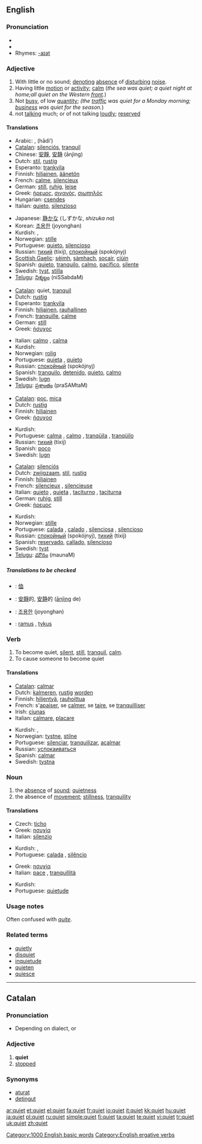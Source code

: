 ==English==

{{rank|beside|worth|please|697|quiet|exclaimed|regard|married}}

===Pronunciation===
* {{IPA|/kwaɪət/}}
* {{audio|en-us-quiet.ogg|Audio (US)}}
* Rhymes: [[Rhymes:English:-aɪət|-aɪət]]

===Adjective===
{{en-adj|er}}

# With little or no sound; [[denote|denoting]] [[absence]] of [[disturb]]ing [[noise]].
# Having little [[motion]] or [[activity]]; [[calm]] (''the sea was quiet; a quiet night at home;all quiet on the Western [[front]].'')
# Not [[busy]], of low [[quantity]]; ''(the [[traffic]] was quiet for a Monday morning; [[business]] was quiet for the season.'')
# not [[talking]] much; or of not talking [[loudly]]; [[reserved]]

====Translations====
{{trans-top|with little sound}}
*Arabic: {{ARchar|[[صامت]]}} {{IPAchar|(ʂāmet)}}, {{Arab|[[هادئ]]}} (hādi’)
*[[Catalan]]: [[silenciós]], [[tranquil]]
*Chinese: [[安靜]], [[安静]] (ānjìng)
*Dutch: [[stil]], [[rustig]]
*Esperanto: [[trankvila]]
*Finnish: [[hiljainen]], [[äänetön]]
*French: [[calme]], [[silencieux]]
*German: [[still#German|still]], [[ruhig]], [[leise]]
*Greek: [[ήρεμος]], [[σιγανός]], [[σιωπηλός]]
*Hungarian: [[csendes]]
*Italian: [[quieto]], [[silenzioso]]
{{trans-mid}}
*Japanese: [[静か]]な (しずかな, ''shizuka na'')
*Korean: [[조용한]] (joyonghan)
*Kurdish: {{KUchar|[[هێمن]]}}, {{KUchar|[[وسکت]]}}
*Norwegian: [[stille]]
*Portuguese: [[quieto]], [[silencioso]]
*Russian: [[тихий]] (tíxij), [[спокойный]] (spokójnyj)
*[[Scottish Gaelic]]: [[sèimh]], [[sàmhach]], [[socair]], [[ciùin]]
*Spanish: [[quieto]], [[tranquilo]], [[calmo]], [[pacífico]], [[silente]]
*Swedish: [[tyst]], [[stilla]]
*[[Telugu]]: [[నిశ్శబ్దం]] (niSSabdaM)
{{trans-bottom}}

{{trans-top|having little motion}}
*[[Catalan]]: quiet, [[tranquil]]
*Dutch: [[rustig]]
*Esperanto: [[trankvila]]
*Finnish: [[hiljainen]], [[rauhallinen]]
*French: [[tranquille]], [[calme]]
*German: [[still]]
*Greek: [[ήσυχος]]
{{trans-mid}}
*Italian: [[calmo]] {{m}}, [[calma]] {{f}}
*Kurdish: {{KUchar|[[هێمن]]}}
*Norwegian: [[rolig]]
*Portuguese: [[quieta]] {{f}}, [[quieto]] {{m}}
*Russian: [[спокойный]] (spokójnyj)
*Spanish: [[tranquilo]], [[detenido]], [[quieto]], [[calmo]]
*Swedish: [[lugn]]
*[[Telugu]]: [[ప్రశాంతం]] (praSAMtaM)
{{trans-bottom}}

{{trans-top|not busy}}
*[[Catalan]]: [[poc]], [[mica]]
*Dutch: [[rustig]]
*Finnish: [[hiljainen]]
*Greek: [[ήσυχοσ]]
{{trans-mid}}
*Kurdish: {{KUchar|[[هێمن]]}}
*Portuguese: [[calma]] {{f}}, [[calmo]] {{m}}, [[tranqüila]] {{f}}, [[tranqüilo]] {{m}}
*Russian: [[тихий]] (tíxij)
*Spanish: [[poco]]
*Swedish: [[lugn]]
{{trans-bottom}}

{{trans-top|not talking}}
*[[Catalan]]: [[silenciós]]
*Dutch: [[zwijgzaam]], [[stil]], [[rustig]]
*Finnish: [[hiljainen]]
*French: [[silencieux]] {{m}}, [[silencieuse]] {{f}}
*Italian: [[quieto]] {{m}}, [[quieta]] {{f}}, [[taciturno]] {{m}}, [[taciturna]] {{f}}
*German: [[ruhig]], [[still]]
*Greek: [[ήρεμος]]
{{trans-mid}}
*Kurdish: {{KUchar|[[وسکت]]}}
*Norwegian: [[stille]]
*Portuguese: [[calada]] {{f}}, [[calado]] {{m}}, [[silenciosa]] {{f}}, [[silencioso]] {{m}}
*Russian: [[спокойный]] (spokójnyj), [[тихий]] (tíxij)
*Spanish: [[reservado]], [[callado]], [[silencioso]]
*Swedish: [[tyst]]
*[[Telugu]]: [[మౌనం]] (maunaM)
{{trans-bottom}}

=====Translations to be checked=====
{{checktrans}}
*{{ttbc|CJK Characters}}: [[侐]]
*{{ttbc|Chinese}}: [[安靜]]的, [[安静]]的 ([[ānjìng]] de)
*{{ttbc|Korean}}: [[조용한]] (joyonghan)
*{{ttbc|Lithuanian}}: [[ramus]] {{m}}, [[tykus]] {{m}}

===Verb===
{{en-verb}}

# To become quiet, [[silent]], [[still]], [[tranquil]], [[calm]].
# To cause someone to become quiet

====Translations====
{{top}}
*[[Catalan]]: [[calmar]]
*Dutch: [[kalmeren]], [[rustig]] [[worden]]
*Finnish: [[hiljentyä]], [[rauhoittua]]
*French: s'[[apaiser]], se [[calmer]], se [[taire]], se [[tranquilliser]]
*Irish: [[ciunas]]
*Italian: [[calmare]], [[placare]]
{{mid}}
*Kurdish: {{KUchar|[[هێمن کردن]]}}, {{KUchar|[[وسکت کردن]]}}
*Norwegian: [[tystne]], [[stilne]]
*Portuguese: [[silenciar]], [[tranquilizar]], [[acalmar]]
*Russian: [[успокаиваться]]
*Spanish: [[calmar]]
*Swedish: [[tystna]]
{{bottom}}

===Noun===
{{en-noun}}

# the [[absence]] of [[sound]]; [[quietness]]
# the absence of [[movement]]; [[stillness]], [[tranquility]]

====Translations====
{{trans-top|absence of sound}}
* Czech: [[ticho]] {{n}}
*Greek: [[ησυχία]] {{f}}
*Italian: [[silenzio]] {{m}}
{{trans-mid}}
*Kurdish: {{KUchar|[[هێمن]]}}, {{KUchar|[[وسکت]]}}
*Portuguese: [[calada]] {{f}}, [[silêncio]] {{m}}
{{trans-bottom}}

{{trans-top|absence of movement}}
*Greek: [[ησυχία]] {{f}}
*Italian: [[pace]] {{f}}, [[tranquillità]] {{f}}
{{trans-mid}}
*Kurdish: {{KUchar|[[هێمن]]}}
*Portuguese: [[quietude]] {{f}}
{{trans-bottom}}

===Usage notes===
Often confused with ''[[quite]]''.

===Related terms===
*[[quietly]]
*[[disquiet]]
*[[inquietude]]
*[[quieten]]
*[[quiesce]]

[[Category:1000 English basic words]]
[[Category:English ergative verbs]]

----

==Catalan==

===Pronunciation===
* Depending on dialect, {{IPA|[kiet]}} or {{IPA|[ki3t]}}

===Adjective===
{{infl|ca|adjective}}

# '''quiet'''
# [[stopped]]

===Synonyms===
* [[aturat]]
* [[detingut]]

[[ar:quiet]]
[[et:quiet]]
[[el:quiet]]
[[fa:quiet]]
[[fr:quiet]]
[[io:quiet]]
[[it:quiet]]
[[kk:quiet]]
[[hu:quiet]]
[[ja:quiet]]
[[pl:quiet]]
[[ru:quiet]]
[[simple:quiet]]
[[fi:quiet]]
[[ta:quiet]]
[[te:quiet]]
[[vi:quiet]]
[[tr:quiet]]
[[uk:quiet]]
[[zh:quiet]]